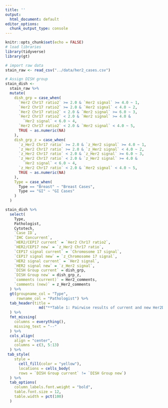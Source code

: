 ```yaml
---
title: ''
output:
  html_document: default
editor_options: 
  chunk_output_type: console
---
```


```r
knitr::opts_chunk$set(echo = FALSE)
# load libraries
library(tidyverse)
library(gt)
```


```r
# import raw data
stain_raw <- read_csv("../data/her2_cases.csv")

# Assign DISH group
stain_dish <- 
  stain_raw %>% 
  mutate(
    dish_grp = case_when(
      `Her2 Chr17 ratio2` >= 2.0 & `Her2 signal` >= 4.0 ~ 1,
      `Her2 Chr17 ratio2` >= 2.0 & `Her2 signal` < 4.0 ~ 2,
      `Her2 Chr17 ratio2` < 2.0 & `Her2 signal` >= 6.0 ~ 3,
      `Her2 Chr17 ratio2` < 2.0 & `Her2 signal` >= 4.0 & 
        `Her2 signal` < 6.0 ~ 4,
      `Her2 Chr17 ratio2` < 2.0 & `Her2 signal` < 4.0 ~ 5,
      TRUE ~ as.numeric(NA)
    ),
    dish_grp_z = case_when(
      `z_Her2 Chr17 ratio` >= 2.0 & `z_Her2 signal` >= 4.0 ~ 1,
      `z_Her2 Chr17 ratio` >= 2.0 & `z_Her2 signal` < 4.0 ~ 2,
      `z_Her2 Chr17 ratio` < 2.0 & `z_Her2 signal` >= 6.0 ~ 3,
      `z_Her2 Chr17 ratio` < 2.0 & `z_Her2 signal` >= 4.0 & 
        `Her2 signal` < 6.0 ~ 4,
      `z_Her2 Chr17 ratio` < 2.0 & `Her2 signal` < 4.0 ~ 5,
      TRUE ~ as.numeric(NA)
    ),
    Type = case_when(
      Type == "Breast" ~ "Breast Cases",
      Type == "GI" ~ "GI Cases"
    )
  )

stain_dish %>% 
  select(
    Type,
    Pathologist,
    Cytotech,
    `Case ID`,
    `IHC Concurrent`,
    `HER2/CEP17 current` = `Her2 Chr17 ratio2`,
    `HER2/CEP17 new` = `z_Her2 Chr17 ratio`,
    `CEP17 signal current` = `Chromosome 17 signal`,
    `CEP17 signal new` = `z_Chromosome 17 signal`,
    `HER2 signal current` = `Her2 signal`,
    `HER2 signal new` = `z_Her2 signal`,
    `DISH Group current` = dish_grp,
    `DISH Group new` = dish_grp_z,
    `comments (current)` = Her2_comments,
    `comments (new)` = z_Her2_comments
  ) %>% 
  gt(groupname_col = "Type", 
     rowname_col = "Pathologist") %>% 
  tab_header(title = 
               md("**Table 1: Pairwise results of current and new Her2Dual ISH Test**")
  ) %>% 
  fmt_missing(
    columns = everything(),
    missing_text = "--"
  ) %>% 
  cols_align(
    align = "center",
    columns = c(3, 5:13)
  ) %>% 
 tab_style(
    style = 
      cell_fill(color = "yellow"),
      locations = cells_body(
      rows = `DISH Group current` != `DISH Group new`)
  ) %>%
  tab_options(
    column_labels.font.weight = "bold",
    table.font.size = 12,
    table.width = pct(100)
  )
```

